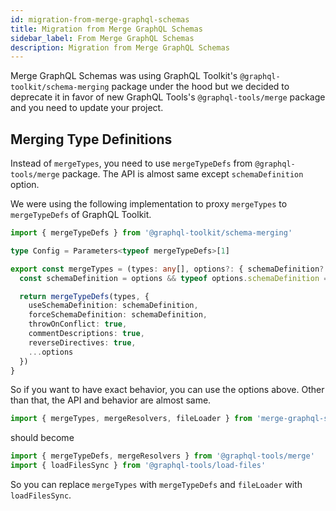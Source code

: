 ```yaml
---
id: migration-from-merge-graphql-schemas
title: Migration from Merge GraphQL Schemas
sidebar_label: From Merge GraphQL Schemas
description: Migration from Merge GraphQL Schemas
---
```


Merge GraphQL Schemas was using GraphQL Toolkit's `@graphql-toolkit/schema-merging` package under the hood but we decided to deprecate it in favor of new GraphQL Tools's `@graphql-tools/merge` package and you need to update your project.

## Merging Type Definitions

Instead of `mergeTypes`, you need to use `mergeTypeDefs` from `@graphql-tools/merge` package. The API is almost same except `schemaDefinition` option.

We were using the following implementation to proxy `mergeTypes` to `mergeTypeDefs` of GraphQL Toolkit.

```ts
import { mergeTypeDefs } from '@graphql-toolkit/schema-merging'

type Config = Parameters<typeof mergeTypeDefs>[1]

export const mergeTypes = (types: any[], options?: { schemaDefinition?: boolean; all?: boolean } & Partial<Config>) => {
  const schemaDefinition = options && typeof options.schemaDefinition === 'boolean' ? options.schemaDefinition : true

  return mergeTypeDefs(types, {
    useSchemaDefinition: schemaDefinition,
    forceSchemaDefinition: schemaDefinition,
    throwOnConflict: true,
    commentDescriptions: true,
    reverseDirectives: true,
    ...options
  })
}
```

So if you want to have exact behavior, you can use the options above. Other than that, the API and behavior are almost same.

```ts
import { mergeTypes, mergeResolvers, fileLoader } from 'merge-graphql-schemas'
```

should become

```ts
import { mergeTypeDefs, mergeResolvers } from '@graphql-tools/merge'
import { loadFilesSync } from '@graphql-tools/load-files'
```

So you can replace `mergeTypes` with `mergeTypeDefs` and `fileLoader` with `loadFilesSync`.
